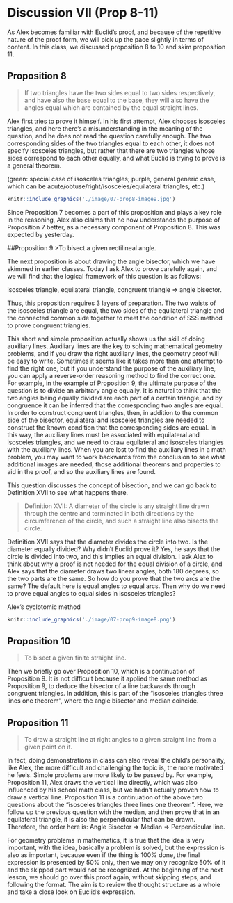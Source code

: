 # Discussion VII (Prop 8-11)

As Alex becomes familiar with Euclid's proof, and because of the repetitive nature of the proof form, we will pick up the pace slightly in terms of content. In this class, we discussed proposition 8 to 10 and skim proposition 11.

## Proposition 8
>If two triangles have the two sides equal to two sides respectively, and have also the base equal to the base, they will also have the angles equal which are contained by the equal straight lines.

Alex first tries to prove it himself. In his first attempt, Alex chooses isosceles triangles, and here there's a misunderstanding in the meaning of the question, and he does not read the question carefully enough. The two corresponding sides of the two triangles equal to each other, it does not specify isosceles triangles, but rather that there are two triangles whose sides correspond to each other equally, and what Euclid is trying to prove is a general theorem.

(green: special case of isosceles triangles; 
purple, general generic case, which can be acute/obtuse/right/isosceles/equilateral triangles, etc.)

```r
knitr::include_graphics('./image/07-prop8-image9.jpg')
```

Since Proposition 7 becomes a part of this proposition and plays a key role in the reasoning, Alex also claims that he now understands the purpose of Proposition 7 better, as a necessary component of Proposition 8. This was expected by yesterday.

##Proposition 9
>To bisect a given rectilineal angle.

The next proposition is about drawing the angle bisector, which we have skimmed in earlier classes. Today I ask Alex to prove carefully again, and we will find that the logical framework of this question is as follows:

isosceles triangle, equilateral triangle, congruent triangle => angle bisector. 

Thus, this proposition requires 3 layers of preparation. The two waists of the isosceles triangle are equal, the two sides of the equilateral triangle and the connected common side together to meet the condition of SSS method to prove congruent triangles.

This short and simple proposition actually shows us the skill of doing auxiliary lines. Auxiliary lines are the key to solving mathematical geometry problems, and if you draw the right auxiliary lines, the geometry proof will be easy to write. Sometimes it seems like it takes more than one attempt to find the right one, but if you understand the purpose of the auxiliary line, you can apply a reverse-order reasoning method to find the correct one. For example, in the example of Proposition 9, the ultimate purpose of the question is to divide an arbitrary angle equally. It is natural to think that the two angles being equally divided are each part of a certain triangle, and by congruence it can be inferred that the corresponding two angles are equal. In order to construct congruent triangles, then, in addition to the common side of the bisector, equilateral and isosceles triangles are needed to construct the known condition that the corresponding sides are equal. In this way, the auxiliary lines must be associated with equilateral and isosceles triangles, and we need to draw equilateral and isosceles triangles with the auxiliary lines. When you are lost to find the auxiliary lines in a math problem, you may want to work backwards from the conclusion to see what additional images are needed, those additional theorems and properties to aid in the proof, and so the auxiliary lines are found.

This question discusses the concept of bisection, and we can go back to Definition XVII to see what happens there.

>Definition XVII: A diameter of the circle is any straight line drawn through the centre and terminated in both directions by the circumference of the circle, and such a straight line also bisects the circle.

Definition XVII says that the diameter divides the circle into two. Is the diameter equally divided? Why didn't Euclid prove it? Yes, he says that the circle is divided into two, and this implies an equal division. I ask Alex to think about why a proof is not needed for the equal division of a circle, and Alex says that the diameter draws two linear angles, both 180 degrees, so the two parts are the same. So how do you prove that the two arcs are the same? The default here is equal angles to equal arcs. Then why do we need to prove equal angles to equal sides in isosceles triangles?

Alex’s cyclotomic method

```r
knitr::include_graphics('./image/07-prop9-image8.png')
```

## Proposition 10
>To bisect a given finite straight line.

Then we briefly go over Proposition 10, which is a continuation of Proposition 9. It is not difficult because it applied the same method as Proposition 9, to deduce the bisector of a line backwards through congruent triangles. In addition, this is part of the “isosceles triangles three lines one theorem”, where the angle bisector and median coincide.

## Proposition 11
> To draw a straight line at right angles to a given straight line from a given point on it.

In fact, doing demonstrations in class can also reveal the child's personality, like Alex, the more difficult and challenging the topic is, the more motivated he feels. Simple problems are more likely to be passed by. For example, Proposition 11, Alex draws the vertical line directly, which was also influenced by his school math class, but we hadn't actually proven how to draw a vertical line. Proposition 11 is a continuation of the above two questions about the “isosceles triangles three lines one theorem”. Here, we follow up the previous question with the median, and then prove that in an equilateral triangle, it is also the perpendicular that can be drawn. Therefore, the order here is: Angle Bisector => Median => Perpendicular line.

For geometry problems in mathematics, it is true that the idea is very important, with the idea, basically a problem is solved, but the expression is also as important, because even if the thing is 100% done, the final expression is presented by 50% only, then we may only recognize 50% of it and the skipped part would not be recognized. At the beginning of the next lesson, we should go over this proof again, without skipping steps, and following the format. The aim is to review the thought structure as a whole and take a close look on Euclid’s expression.

